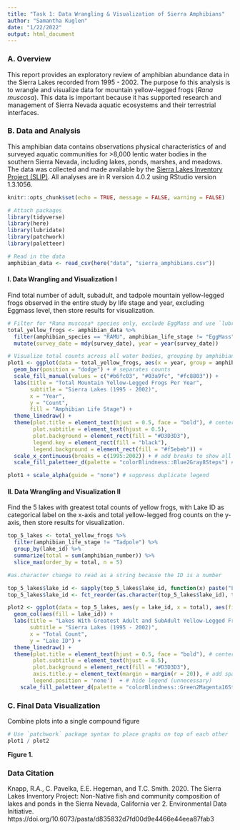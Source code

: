 ```yaml
---
title: "Task 1: Data Wrangling & Visualization of Sierra Amphibians"
author: "Samantha Kuglen"
date: "1/22/2022"
output: html_document
---
```

### A. Overview
This report provides an exploratory review of amphibian abundance data in the Sierra Lakes recorded from 1995 - 2002. The purpose fo this analysis is to wrangle and visualize data for mountain yellow-legged frogs (*Rana muscosa*). This data is important because it has supported research and management of Sierra Nevada aquatic ecosystems and their terrestrial interfaces. 

### B. Data and Analysis

This amphibian data contains observations physical characteristics of and surveyed aquatic communities for >8,000 lentic water bodies in the southern Sierra Nevada, including lakes, ponds, marshes, and meadows. The data was collected and made available by the [Sierra Lakes Inventory Project (SLIP)](https://portal.edirepository.org/nis/mapbrowse?packageid=edi.577.2). All analyses are in R version 4.0.2 using RStudio version 1.3.1056.

```r
knitr::opts_chunk$set(echo = TRUE, message = FALSE, warning = FALSE)

# Attach packages
library(tidyverse)
library(here)
library(lubridate)
library(patchwork)
library(paletteer)
```

```r
# Read in the data
amphibian_data <- read_csv(here("data", "sierra_amphibians.csv"))
```

#### I. Data Wrangling and Visualization I  
Find total number of adult, subadult, and tadpole mountain yellow-legged frogs observed in the entire study by life stage and year, excluding Eggmass level, then store results for visualization. 
```r
# Filter for *Rana muscosa* species only, exclude EggMass and use `lubridate` package to retrieve year for grouping 
total_yellow_frogs <- amphibian_data %>% 
  filter(amphibian_species == "RAMU", amphibian_life_stage != "EggMass") %>% 
  mutate(survey_date = mdy(survey_date), year = year(survey_date)) 

# Visualize total counts across all water bodies, grouping by amphibian_life_stage 
plot1 <- ggplot(data = total_yellow_frogs, aes(x = year, group = amphibian_life_stage, fill = amphibian_life_stage)) +
  geom_bar(position = "dodge") + # separates counts
  scale_fill_manual(values = c("#b6fc03", "#03a9fc", "#fc8803")) + 
  labs(title = "Total Mountain Yellow-Legged Frogs Per Year",
       subtitle = "Sierra Lakes (1995 - 2002)",
       x = "Year",
       y = "Count",
       fill = "Amphibian Life Stage") +
  theme_linedraw() + 
  theme(plot.title = element_text(hjust = 0.5, face = "bold"), # center title/subtitle
        plot.subtitle = element_text(hjust = 0.5),
        plot.background = element_rect(fill = "#D3D3D3"),
        legend.key = element_rect(fill = "black"),
        legend.background = element_rect(fill = "#f5ebeb")) +
  scale_x_continuous(breaks = c(1995:2002)) + # add breaks to show all years 
  scale_fill_paletteer_d(palette = "colorBlindness::Blue2Gray8Steps") # colorblind-friendly palette

plot1 + scale_alpha(guide = "none") # suppress duplicate legend
```

#### II. Data Wrangling and Visualization II
Find the 5 lakes with greatest total counts of yellow frogs, with Lake ID as categorical label on the x-axis and total yellow-legged frog counts on the y-axis, then store results for visualization.

```r
top_5_lakes <- total_yellow_frogs %>% 
  filter(amphibian_life_stage != "Tadpole") %>% 
  group_by(lake_id) %>% 
  summarize(total = sum(amphibian_number)) %>% 
  slice_max(order_by = total, n = 5) 

#as.character change to read as a string because the ID is a number

top_5_lakes$lake_id <- sapply(top_5_lakes$lake_id, function(x) paste("Lake", x))
top_5_lakes$lake_id <- fct_reorder(as.character(top_5_lakes$lake_id), top_5_lakes$total)

plot2 <- ggplot(data = top_5_lakes, aes(y = lake_id, x = total), aes(fill = total)) + 
  geom_col(aes(fill = lake_id)) +
  labs(title = "Lakes With Greatest Adult and SubAdult Yellow-Legged Frogs",
       subtitle = "Sierra Lakes (1995 - 2002)",
       x = "Total Count", 
       y = "Lake ID") +
  theme_linedraw() + 
  theme(plot.title = element_text(hjust = 0.5, face = "bold"), # center title/subtitle
        plot.subtitle = element_text(hjust = 0.5),
        plot.background = element_rect(fill = "#D3D3D3"),
        axis.title.y = element_text(margin = margin(r = 20)), # add space btwn y-axis label and graph
        legend.position = 'none')  + # hide legend (unnecessary)
    scale_fill_paletteer_d(palette = "colorBlindness::Green2Magenta16Steps") # colorblind-friendly palette

```

### C. Final Data Visualization
Combine plots into a single compound figure
```r
# Use `patchwork` package syntax to place graphs on top of each other
plot1 / plot2
```

**Figure 1.** 

### Data Citation
Knapp, R.A., C. Pavelka, E.E. Hegeman, and T.C. Smith. 2020. The Sierra Lakes Inventory Project: Non-Native fish and community composition of lakes and ponds in the Sierra Nevada, California ver 2. Environmental Data Initiative. https://doi.org/10.6073/pasta/d835832d7fd00d9e4466e44eea87fab3
